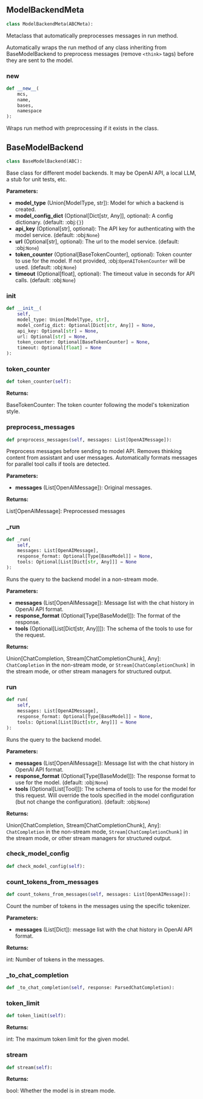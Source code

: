 <a id="camel.models.base_model"></a>

<a id="camel.models.base_model.ModelBackendMeta"></a>

## ModelBackendMeta

```python
class ModelBackendMeta(ABCMeta):
```

Metaclass that automatically preprocesses messages in run method.

Automatically wraps the run method of any class inheriting from
BaseModelBackend to preprocess messages (remove `<think>` tags) before they
are sent to the model.

<a id="camel.models.base_model.ModelBackendMeta.__new__"></a>

### __new__

```python
def __new__(
    mcs,
    name,
    bases,
    namespace
):
```

Wraps run method with preprocessing if it exists in the class.

<a id="camel.models.base_model.BaseModelBackend"></a>

## BaseModelBackend

```python
class BaseModelBackend(ABC):
```

Base class for different model backends.
It may be OpenAI API, a local LLM, a stub for unit tests, etc.

**Parameters:**

- **model_type** (Union[ModelType, str]): Model for which a backend is created.
- **model_config_dict** (Optional[Dict[str, Any]], optional): A config dictionary. (default: :obj:`{}`)
- **api_key** (Optional[str], optional): The API key for authenticating with the model service. (default: :obj:`None`)
- **url** (Optional[str], optional): The url to the model service. (default: :obj:`None`)
- **token_counter** (Optional[BaseTokenCounter], optional): Token counter to use for the model. If not provided, :obj:`OpenAITokenCounter` will be used. (default: :obj:`None`)
- **timeout** (Optional[float], optional): The timeout value in seconds for API calls. (default: :obj:`None`)

<a id="camel.models.base_model.BaseModelBackend.__init__"></a>

### __init__

```python
def __init__(
    self,
    model_type: Union[ModelType, str],
    model_config_dict: Optional[Dict[str, Any]] = None,
    api_key: Optional[str] = None,
    url: Optional[str] = None,
    token_counter: Optional[BaseTokenCounter] = None,
    timeout: Optional[float] = None
):
```

<a id="camel.models.base_model.BaseModelBackend.token_counter"></a>

### token_counter

```python
def token_counter(self):
```

**Returns:**

  BaseTokenCounter: The token counter following the model's
tokenization style.

<a id="camel.models.base_model.BaseModelBackend.preprocess_messages"></a>

### preprocess_messages

```python
def preprocess_messages(self, messages: List[OpenAIMessage]):
```

Preprocess messages before sending to model API.
Removes thinking content from assistant and user messages.
Automatically formats messages for parallel tool calls if tools are
detected.

**Parameters:**

- **messages** (List[OpenAIMessage]): Original messages.

**Returns:**

  List[OpenAIMessage]: Preprocessed messages

<a id="camel.models.base_model.BaseModelBackend._run"></a>

### _run

```python
def _run(
    self,
    messages: List[OpenAIMessage],
    response_format: Optional[Type[BaseModel]] = None,
    tools: Optional[List[Dict[str, Any]]] = None
):
```

Runs the query to the backend model in a non-stream mode.

**Parameters:**

- **messages** (List[OpenAIMessage]): Message list with the chat history in OpenAI API format.
- **response_format** (Optional[Type[BaseModel]]): The format of the response.
- **tools** (Optional[List[Dict[str, Any]]]): The schema of the tools to use for the request.

**Returns:**

  Union[ChatCompletion, Stream[ChatCompletionChunk], Any]:
`ChatCompletion` in the non-stream mode, or
`Stream[ChatCompletionChunk]` in the stream mode,
or other stream managers for structured output.

<a id="camel.models.base_model.BaseModelBackend.run"></a>

### run

```python
def run(
    self,
    messages: List[OpenAIMessage],
    response_format: Optional[Type[BaseModel]] = None,
    tools: Optional[List[Dict[str, Any]]] = None
):
```

Runs the query to the backend model.

**Parameters:**

- **messages** (List[OpenAIMessage]): Message list with the chat history in OpenAI API format.
- **response_format** (Optional[Type[BaseModel]]): The response format to use for the model. (default: :obj:`None`)
- **tools** (Optional[List[Tool]]): The schema of tools to use for the model for this request. Will override the tools specified in the model configuration (but not change the configuration). (default: :obj:`None`)

**Returns:**

  Union[ChatCompletion, Stream[ChatCompletionChunk], Any]:
`ChatCompletion` in the non-stream mode,
`Stream[ChatCompletionChunk]` in the stream mode, or
other stream managers for structured output.

<a id="camel.models.base_model.BaseModelBackend.check_model_config"></a>

### check_model_config

```python
def check_model_config(self):
```

<a id="camel.models.base_model.BaseModelBackend.count_tokens_from_messages"></a>

### count_tokens_from_messages

```python
def count_tokens_from_messages(self, messages: List[OpenAIMessage]):
```

Count the number of tokens in the messages using the specific
tokenizer.

**Parameters:**

- **messages** (List[Dict]): message list with the chat history in OpenAI API format.

**Returns:**

  int: Number of tokens in the messages.

<a id="camel.models.base_model.BaseModelBackend._to_chat_completion"></a>

### _to_chat_completion

```python
def _to_chat_completion(self, response: ParsedChatCompletion):
```

<a id="camel.models.base_model.BaseModelBackend.token_limit"></a>

### token_limit

```python
def token_limit(self):
```

**Returns:**

  int: The maximum token limit for the given model.

<a id="camel.models.base_model.BaseModelBackend.stream"></a>

### stream

```python
def stream(self):
```

**Returns:**

  bool: Whether the model is in stream mode.
